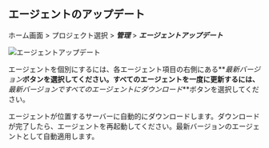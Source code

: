 ## エージェントのアップデート

ホーム画面 > プロジェクト選択 > **_管理_** > **_エージェントアップデート_**

![エージェントアップデート](/img/db-update-agent.png)

エージェントを個別にするには、各エージェント項目の右側にある**_最新バージョン_**ボタンを選択してください。すべてのエージェントを一度に更新するには、**_最新バージョンですべてのエージェントにダウンロード_**ボタンを選択してください。

エージェントが位置するサーバーに自動的にダウンロードします。ダウンロードが完了したら、エージェントを再起動してください。最新バージョンのエージェントとして自動適用します。
